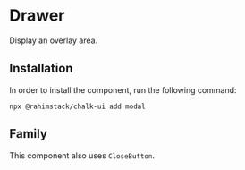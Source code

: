 
<Meta of={Stories} name="Info"/>

# Drawer

Display an overlay area.

## Installation

In order to install the component, run the following command:

```shell
npx @rahimstack/chalk-ui add modal
```

## Family

This component also uses `CloseButton`.

